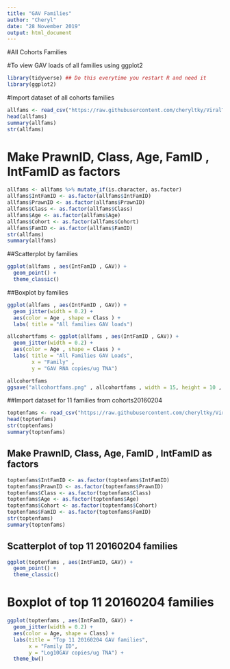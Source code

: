 ```yaml
---
title: "GAV Families"
author: "Cheryl"
date: "28 November 2019"
output: html_document
---
```


#All Cohorts Families

#To view GAV loads of all families using ggplot2
```r
library(tidyverse) ## Do this everytime you restart R and need it
library(ggplot2)
```

#Import dataset of all cohorts families
```r
allfams <- read_csv("https://raw.githubusercontent.com/cheryltky/ViralTransmission/master/Working%20Files/allcohortfamsv2.csv")
head(allfams)
summary(allfams)
str(allfams)
```

# Make PrawnID, Class, Age, FamID , IntFamID as factors

```r
allfams <- allfams %>% mutate_if(is.character, as.factor)
allfams$IntFamID <- as.factor(allfams$IntFamID)
allfams$PrawnID <- as.factor(allfams$PrawnID)
allfams$Class <- as.factor(allfams$Class)
allfams$Age <- as.factor(allfams$Age)
allfams$Cohort <- as.factor(allfams$Cohort)
allfams$FamID <- as.factor(allfams$FamID)
str(allfams)
summary(allfams)
```

##Scatterplot by families

```r
ggplot(allfams , aes(IntFamID , GAV)) +
  geom_point() +
  theme_classic()
```

##Boxplot by families
```r
ggplot(allfams , aes(IntFamID , GAV)) +
  geom_jitter(width = 0.2) +
  aes(color = Age , shape = Class ) +
  labs( title = "All families GAV loads")

allcohortfams <- ggplot(allfams , aes(IntFamID , GAV)) +
  geom_jitter(width = 0.2) +
  aes(color = Age , shape = Class ) +
  labs( title = "All Families GAV Loads",
        x = "Family" , 
        y = "GAV RNA copies/ug TNA")

allcohortfams
ggsave("allcohortfams.png" , allcohortfams , width = 15, height = 10 , dpi = 300)
```


##Import dataset for 11 families from cohorts20160204

```r
toptenfams <- read_csv("https://raw.githubusercontent.com/cheryltky/ViralTransmission/master/Working%20Files/20160204topfams.csv")
head(toptenfams)
str(toptenfams)
summary(toptenfams)
```

## Make PrawnID, Class, Age, FamID , IntFamID as factors
```r
toptenfams$IntFamID <- as.factor(toptenfams$IntFamID)
toptenfams$PrawnID <- as.factor(toptenfams$PrawnID)
toptenfams$Class <- as.factor(toptenfams$Class)
toptenfams$Age <- as.factor(toptenfams$Age)
toptenfams$Cohort <- as.factor(toptenfams$Cohort)
toptenfams$FamID <- as.factor(toptenfams$FamID)
str(toptenfams)
summary(toptenfams)
```

## Scatterplot of top 11 20160204 families
```r
ggplot(toptenfams , aes(IntFamID, GAV)) +
  geom_point() + 
  theme_classic()
```

# Boxplot of top 11 20160204 families
```r
ggplot(toptenfams , aes(IntFamID, GAV)) +
  geom_jitter(width = 0.2) +
  aes(color = Age, shape = Class) +
  labs(title = "Top 11 20160204 GAV families",
       x = "Family ID",
       y = "Log10GAV copies/ug TNA") +
  theme_bw()
  
```

